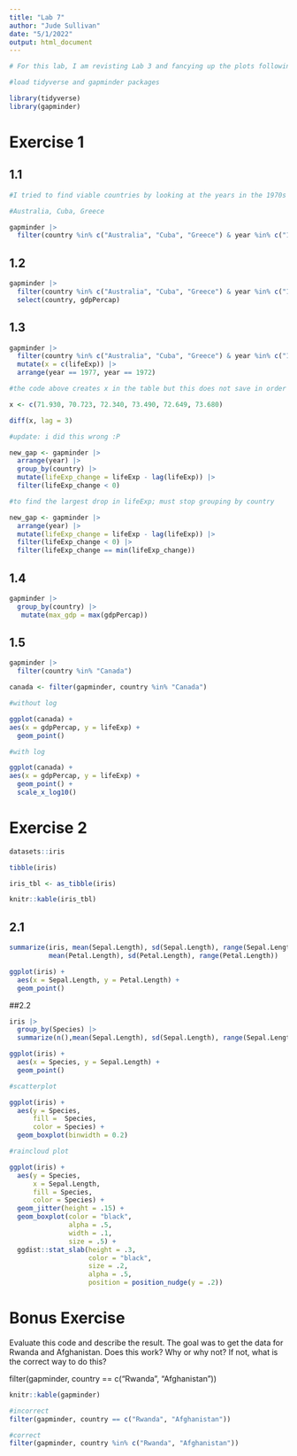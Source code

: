 ```yaml
---
title: "Lab 7"
author: "Jude Sullivan"
date: "5/1/2022"
output: html_document
---
```

```r

# For this lab, I am revisting Lab 3 and fancying up the plots following the later lectures about ggplot!

```


```r
#load tidyverse and gapminder packages

library(tidyverse)
library(gapminder)

```


# Exercise 1

## 1.1


```r
#I tried to find viable countries by looking at the years in the 1970s that have data; only 1972 and 1977

#Australia, Cuba, Greece

gapminder |> 
  filter(country %in% c("Australia", "Cuba", "Greece") & year %in% c("1972", "1977"))
```

## 1.2

```r
gapminder |> 
  filter(country %in% c("Australia", "Cuba", "Greece") & year %in% c("1972", "1977")) |> 
  select(country, gdpPercap)
```
## 1.3

```r
gapminder |> 
  filter(country %in% c("Australia", "Cuba", "Greece") & year %in% c("1972", "1977")) |> 
  mutate(x = c(lifeExp)) |> 
  arrange(year == 1977, year == 1972)

#the code above creates x in the table but this does not save in order for me to compute the difference, so I am writing out the vector with life expectancies with 1977 - 1972 by writing the life expectancies for Australia, Cuba, and Greece in 1972 followed by their life expectancies in 1977 and then using the lag function to get 1977-1972

x <- c(71.930, 70.723, 72.340, 73.490, 72.649, 73.680)

diff(x, lag = 3)

#update: i did this wrong :P 

new_gap <- gapminder |> 
  arrange(year) |> 
  group_by(country) |> 
  mutate(lifeExp_change = lifeExp - lag(lifeExp)) |> 
  filter(lifeExp_change < 0) 

#to find the largest drop in lifeExp; must stop grouping by country

new_gap <- gapminder |> 
  arrange(year) |> 
  mutate(lifeExp_change = lifeExp - lag(lifeExp)) |> 
  filter(lifeExp_change < 0) |> 
  filter(lifeExp_change == min(lifeExp_change))

```

## 1.4

```r
gapminder |> 
  group_by(country) |> 
   mutate(max_gdp = max(gdpPercap)) 

```

## 1.5

```r
gapminder |> 
  filter(country %in% "Canada")

canada <- filter(gapminder, country %in% "Canada")

#without log

ggplot(canada) + 
aes(x = gdpPercap, y = lifeExp) +
  geom_point() 

#with log

ggplot(canada) + 
aes(x = gdpPercap, y = lifeExp) +
  geom_point() + 
  scale_x_log10()

```

# Exercise 2

```r
datasets::iris

tibble(iris)

iris_tbl <- as_tibble(iris)

knitr::kable(iris_tbl)

```

## 2.1

```r
summarize(iris, mean(Sepal.Length), sd(Sepal.Length), range(Sepal.Length), 
          mean(Petal.Length), sd(Petal.Length), range(Petal.Length))

ggplot(iris) +
  aes(x = Sepal.Length, y = Petal.Length) +
  geom_point()

```

##2.2

```r
iris |> 
  group_by(Species) |> 
  summarize(n(),mean(Sepal.Length), sd(Sepal.Length), range(Sepal.Length))

ggplot(iris) +
  aes(x = Species, y = Sepal.Length) +
  geom_point()

#scatterplot

ggplot(iris) +
  aes(y = Species,
      fill =  Species,
      color = Species) +
  geom_boxplot(binwidth = 0.2) 

#raincloud plot

ggplot(iris) +
  aes(y = Species,
      x = Sepal.Length,
      fill = Species,
      color = Species) +
  geom_jitter(height = .15) +
  geom_boxplot(color = "black",
               alpha = .5,
               width = .1,
               size = .5) +
  ggdist::stat_slab(height = .3,
                    color = "black",
                    size = .2,
                    alpha = .5,
                    position = position_nudge(y = .2))

```

# Bonus Exercise

Evaluate this code and describe the result. The goal was to get the data for Rwanda and Afghanistan. Does this work? Why or why not? If not, what is the correct way to do this?

filter(gapminder, country == c("Rwanda", "Afghanistan"))

```r
knitr::kable(gapminder)

#incorrect
filter(gapminder, country == c("Rwanda", "Afghanistan"))

#correct
filter(gapminder, country %in% c("Rwanda", "Afghanistan"))

```

